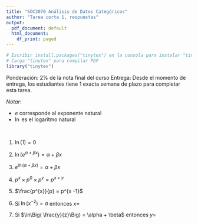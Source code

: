 ```yaml
---
title: "SOC3070 Análisis de Datos Categóricos"
author: "Tarea corta 1, respuestas"
output:
  pdf_document: default
  html_document:
    df_print: paged
---
```


```r
# Escribir install.packages("tinytex") en la consola para instalar "tinytex"
# Carga "tinytex" para compilar PDF
library("tinytex")
```

Ponderación: 2% de la nota final del curso
Entrega: Desde el momento de entrega, los estudiantes tiene 1 exacta semana de plazo para completar esta tarea. 

_Notar_: 

  - $e$ corresponde al exponente natural 
  - $\ln$ es el logarítmo natural

<br />

1) $\ln(1) = 0$ 


2) $\ln(e^{\alpha + \beta x}) = \alpha + \beta x$ 


3) $e^{\ln(\alpha + \beta x)} = \alpha + \beta x$ 


4) $p^{x} \times p^{0}  \times p^{y} = p^{x +y}$ 


5) $\frac{p^{x}}{p} = p^{x -1}$ 


6) Si $\ln\Big(x^{-2}\Big) = a$ entonces $x =$ 

\begin{align}
\ln\Big(x^{-2}\Big) &= a \\
\ln\Big( \frac{1}{x^2}  \Big) &= a \\
\frac{1}{x^2} &= e^{a} \\
x^{2} &= \frac{1}{e^{a}} = e^{-a} \\
x = \pm \sqrt{e^{-a}}
\end{align}



7) Si $\ln\Big( \frac{y}{z}\Big) = \alpha + \beta$ entonces $y =$

\begin{align}
\ln\Big( \frac{y}{z}\Big) &= \alpha + \beta \\
\frac{y}{z} &= e^{\alpha + \beta} \\
y &= e^{\alpha + \beta} \times z
\end{align}